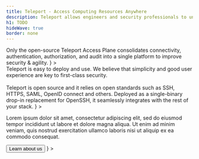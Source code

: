 ```yaml
---
title: Teleport - Access Computing Resources Anywhere
description: Teleport allows engineers and security professionals to unify access for SSH servers, Kubernetes clusters, web applications, and databases across all environments.
h1: TODO
hideWave: true
border: none
---
```



<Section bg="white">
    <AnimationHeader
    title="The easiest, most secure way to access all your infrastructure."
    subtitle="The Teleport Platform"
    description={
      <>
        Only the open-source Teleport Access Plane consolidates connectivity, authentication, authorization, and audit into a single platform to improve security & agility.
      </>
    }
  >
  <ApplicationShell/>
  </AnimationHeader>
  <AnnouncementBar />
</Section>

<AccessPlane />

<ForkRibbon backgroundColor="#a70000"/>
<Section bg="midnight">
    <AnimationHeader
    variant="builtForEngineers"
    title="Built for Engineers"
    subtitle="Open Source"
    description={
      <>
        Teleport is easy to deploy and use. We believe that simplicity and
        good user experience are key to first-class security.
        <br />
        <br />
        Teleport is open source and it relies on open standards such as
        SSH, HTTPS, SAML, OpenID connect and others. Deployed as a single-binary
        drop-in replacement for OpenSSH, it seamlessly integrates with the rest
        of your stack.
      </>
    }
  >
    <TerminalAnimation text="homepage"/>
  </AnimationHeader>
</Section>
<ProductSection />
<Section bg="flatWhite" pb={[4, 0]}>
  <SectionVisuals
    contentWidth="480px"
    titleFontSize={["header-2", "header-1"]}
    flexStyle={["column-reverse", "row-reverse"]}
    imageLocation="center"
    boxStyle="secondary"
    title="Security Software Done Right?"
    description={
      <>
        <p>Lorem ipsum dolor sit amet, consectetur adipiscing elit, sed do eiusmod tempor incididunt ut labore et dolore magna aliqua. Ut enim ad minim veniam, quis nostrud exercitation ullamco laboris nisi ut aliquip ex ea commodo consequat.</p>
        <Button
          variant="secondary"
          shape="lg"
          mt={[2, 2, 3]}
          width={["100%", "auto"]}
          textTransform="uppercase"
        >
          Learn about us
        </Button>
      </>
    }
  >
    <PamAnimation />
  </SectionVisuals>
</Section>
<TryTeleport />

